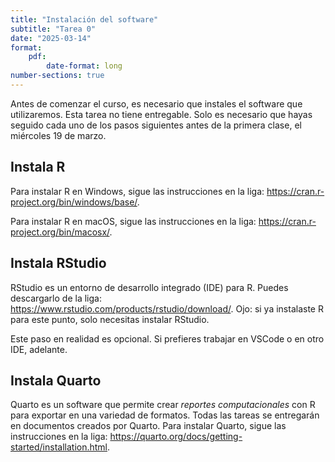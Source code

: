 ```yaml
---
title: "Instalación del software"
subtitle: "Tarea 0"
date: "2025-03-14"
format:
    pdf: 
        date-format: long
number-sections: true
---
```


Antes de comenzar el curso, es necesario que instales el software que utilizaremos. Esta tarea no tiene entregable. Solo es necesario que hayas seguido cada uno de los pasos siguientes antes de la primera clase, el miércoles 19 de marzo.

## Instala R

Para instalar R en Windows, sigue las instrucciones en la liga: <https://cran.r-project.org/bin/windows/base/>.

Para instalar R en macOS, sigue las instrucciones en la liga: <https://cran.r-project.org/bin/macosx/>.

## Instala RStudio

RStudio es un entorno de desarrollo integrado (IDE) para R. Puedes descargarlo de la liga: <https://www.rstudio.com/products/rstudio/download/>. Ojo: si ya instalaste R para este punto, solo necesitas instalar RStudio.

Este paso en realidad es opcional. Si prefieres trabajar en VSCode o en otro IDE, adelante.

## Instala Quarto

Quarto es un software que permite crear *reportes computacionales* con R para exportar en una variedad de formatos. Todas las tareas se entregarán en documentos creados por Quarto. Para instalar Quarto, sigue las instrucciones en la liga: <https://quarto.org/docs/getting-started/installation.html>.
